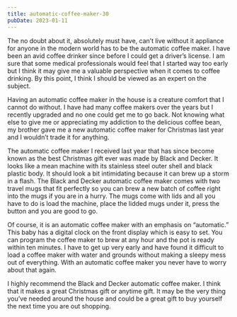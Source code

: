 ```yaml
---
title: automatic-coffee-maker-30
pubDate: 2023-01-11
---
```


The no doubt about it, absolutely must have, can’t live without it appliance for anyone in the modern world has to be the automatic coffee maker. I have been an avid coffee drinker since before I could get a driver’s license. I am sure that some medical professionals would feel that I started way too early but I think it may give me a valuable perspective when it comes to coffee drinking. By this point, I think I should be viewed as an expert on the subject.

Having an automatic coffee maker in the house is a creature comfort that I cannot do without. I have had many coffee makers over the years but I recently upgraded and no one could get me to go back. Not knowing what else to give me or appreciating my addiction to the delicious coffee bean, my brother gave me a new automatic coffee maker for Christmas last year and I wouldn’t trade it for anything. 

The automatic coffee maker I received last year that has since become known as the best Christmas gift ever was made by Black and Decker. It looks like a mean machine with its stainless steel outer shell and black plastic body. It should look a bit intimidating because it can brew up a storm in a flash. The Black and Decker automatic coffee maker comes with two travel mugs that fit perfectly so you can brew a new batch of coffee right into the mugs if you are in a hurry. The mugs come with lids and all you have to do is load the machine, place the lidded mugs under it, press the button and you are good to go. 

Of course, it is an automatic coffee maker with an emphasis on “automatic.” This baby has a digital clock on the front display which is easy to set. You can program the coffee maker to brew at any hour and the pot is ready within ten minutes. I have to get up very early and have found it difficult to load a coffee maker with water and grounds without making a sleepy mess out of everything. With an automatic coffee maker you never have to worry about that again.

I highly recommend the Black and Decker automatic coffee maker. I think that it makes a great Christmas gift or anytime gift. It may be the very thing you’ve needed around the house and could be a great gift to buy yourself the next time you are out shopping.